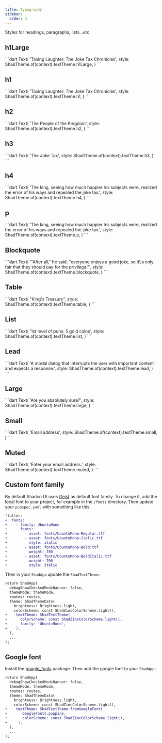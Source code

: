 ```yaml
---
title: Typography
sidebar:
  order: 3
---
```



Styles for headings, paragraphs, lists...etc

## h1Large

<Preview src="https://shadcn-ui-playground.web.app/typography?style=h1Large">
 ```dart
Text(
  'Taxing Laughter: The Joke Tax Chronicles',
  style: ShadTheme.of(context).textTheme.h1Large,
)
```
</Preview>

## h1

<Preview src="https://shadcn-ui-playground.web.app/typography?style=h1">
 ```dart
Text(
  'Taxing Laughter: The Joke Tax Chronicles',
  style: ShadTheme.of(context).textTheme.h1,
)
```
</Preview>

## h2

<Preview src="https://shadcn-ui-playground.web.app/typography?style=h2">
 ```dart
Text(
  'The People of the Kingdom',
  style: ShadTheme.of(context).textTheme.h2,
)
```
</Preview>

## h3

<Preview src="https://shadcn-ui-playground.web.app/typography?style=h3">
 ```dart
Text(
  'The Joke Tax',
  style: ShadTheme.of(context).textTheme.h3,
)
```
</Preview>

## h4

<Preview src="https://shadcn-ui-playground.web.app/typography?style=h4">
 ```dart
Text(
  'The king, seeing how much happier his subjects were, realized the error of his ways and repealed the joke tax.',
  style: ShadTheme.of(context).textTheme.h4,
)
```
</Preview>

## p

<Preview src="https://shadcn-ui-playground.web.app/typography?style=p">
 ```dart
Text(
  'The king, seeing how much happier his subjects were, realized the error of his ways and repealed the joke tax.',
  style: ShadTheme.of(context).textTheme.p,
)
```
</Preview>

## Blockquote

<Preview src="https://shadcn-ui-playground.web.app/typography?style=blockquote">
 ```dart
Text(
  '"After all," he said, "everyone enjoys a good joke, so it\'s only fair that they should pay for the privilege."',
  style: ShadTheme.of(context).textTheme.blockquote,
)
```
</Preview>

## Table

<Preview src="https://shadcn-ui-playground.web.app/typography?style=table">
 ```dart
Text(
  "King's Treasury",
  style: ShadTheme.of(context).textTheme.table,
)
```
</Preview>

## List

<Preview src="https://shadcn-ui-playground.web.app/typography?style=list">
 ```dart
Text(
  '1st level of puns: 5 gold coins',
  style: ShadTheme.of(context).textTheme.list,
)
```
</Preview>

## Lead

<Preview src="https://shadcn-ui-playground.web.app/typography?style=lead">
 ```dart
Text(
  'A modal dialog that interrupts the user with important content and expects a response.',
  style: ShadTheme.of(context).textTheme.lead,
)
```
</Preview>

## Large

<Preview src="https://shadcn-ui-playground.web.app/typography?style=large">
 ```dart
Text(
  'Are you absolutely sure?',
  style: ShadTheme.of(context).textTheme.large,
)
```
</Preview>

## Small

<Preview src="https://shadcn-ui-playground.web.app/typography?style=small">
 ```dart
Text(
  'Email address',
  style: ShadTheme.of(context).textTheme.small,
)
```
</Preview>

## Muted

<Preview src="https://shadcn-ui-playground.web.app/typography?style=muted">
 ```dart
Text(
  'Enter your email address.',
  style: ShadTheme.of(context).textTheme.muted,
)
```
</Preview>

## Custom font family

By default Shadcn UI uses [Geist](https://vercel.com/font) as default font family.
To change it, add the local font to your project, for example in the `/fonts` directory.
Then update your `pubspec.yaml` with something like this:

```diff lang="yaml"
flutter:
+  fonts:
+    - family: UbuntuMono
+      fonts:
+        - asset: fonts/UbuntuMono-Regular.ttf
+        - asset: fonts/UbuntuMono-Italic.ttf
+          style: italic
+        - asset: fonts/UbuntuMono-Bold.ttf
+          weight: 700
+        - asset: fonts/UbuntuMono-BoldItalic.ttf
+          weight: 700
+          style: italic
```

Then in your `ShadApp` update the `ShadTextTheme`:
```diff lang="dart"
return ShadApp(
  debugShowCheckedModeBanner: false,
  themeMode: themeMode,
  routes: routes,
  theme: ShadThemeData(
    brightness: Brightness.light,
    colorScheme: const ShadZincColorScheme.light(),
+    textTheme: ShadTextTheme(
+      colorScheme: const ShadZincColorScheme.light(),
+      family: 'UbuntuMono',
+    ),
  ),
  ...
);
```

## Google font

Install the [google_fonts](https://pub.dev/packages/google_fonts) package.
Then add the google font to your `ShadApp`:
```diff lang="dart"
return ShadApp(
  debugShowCheckedModeBanner: false,
  themeMode: themeMode,
  routes: routes,
  theme: ShadThemeData(
    brightness: Brightness.light,
    colorScheme: const ShadZincColorScheme.light(),
+    textTheme: ShadTextTheme.fromGoogleFont(
+       GoogleFonts.poppins,
+       colorScheme: const ShadZincColorScheme.light(),
+     ),
  ),
  ...
);
```
